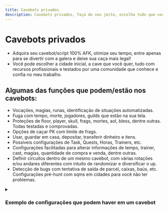 ```yaml
---
title: Cavebots privados
description: Cavebots privados, faça do seu jeito, escolha tudo que você quiser e puder ser feito no ElfBot NG.
---
```

# Cavebots privados
- Adquira seu cavebot/script 100% AFK, otimize seu tempo, entre apenas para se divertir com a galera e deixe sua caça mais legal!
- Você pode escolher a cidade inicial, a cave que você quer, tudo com recursos profissionais e testados por uma comunidade que conhece e confia no meu trabalho.

## Algumas das funções que podem/estão nos cavebots:
- Vocações, magias, runas, identificação de situações automatizadas.
- Fuga com tempo, morte, jogadores, guilds que estão na sua tela.
- Proteções de floor, player, skull, frags, mortes, aol, bless, dentre outras. Todas testadas e comprovadas.
- Opções de caçar PK com limite de frags.
- Usar, guardar em casa, depositar, transferir dinheiro e itens.
- Possíveis configurações de Task, Quests, Horas, Trainers, etc.
- Configurações facilitadas para alterar informações de tempo, trainer, cast, magias, quantidade de compra e venda, dentre outras.
- Definir circuitos dentro de um mesmo cavebot, com várias rotações e/ou andares diferentes com intuito de randomizar e diversificar o up.
- Detecção de bugs com tentativa de saída de parcel, caixas, baús, etc. Configurações pré-hunt com sqms em cidades para você não ter problemas.

<details>
  <summary>
    <h3>Exemplo de configurações que podem haver em um cavebot</h3>
  </summary>
  ````js
================================= CONFIGURAÇÕES ========================================
set $Vocacao 'Auto' // Caso necessário mude para: Sorcerer, Druid, Paladin ou Knight.
set $Magia_Area 'Sim' // Usar magia em área?
set $Protecao_Andares 'Sim' // Confere andares para usar magias em área.
set $Monstros_MagiaArea '2' // Usar magias em área partir de quantos montros?
set $Cacar_Sozinho 'Nao' // Caçar apenas se não tiver outros players na tela?
set $Cacar_Se_UE 'Nao' // Vai caçar apenas se puder dar magia em área.
set $MonstrosLigar_Target '1' // Ligar o target com quantos monstros?
set $MonstrosDesLigar_Target '0' // Desligar o target com quantos monstros?
set $SegundosLigar_Target '2' // Quantos segundos depois ligar o target após desligar?
set $Magia_Treinando 'Sim' // Se vai usar magia quando for para o treinador.
set $ManaSafe 'Nao' // Em pontos específicos da hunt ele vai encher a mana até 70%.

================================== CONFIG. PK
set $Esperar_SairPK 'Sim' // Se não, ele continua caçando sem magia em área.
set $Limite_PK '10' // Limite de vezes que pode pegar pk.
set $Limite_PKDesligar 'Nao' // Se não, ele continua caçando sem magia em área.
set $CacarPK 'Nao' // Usa magia de area com jogadores na tela. (Caçar dando pk.)
set $Limite_Frags '1' // Limite de frags se for caçar PK. (Apenas se for caçar pk.)

================================= CONFIG. MORTES
set $Limite_Mortes '2' // Limite de vezes que pode morrer e voltar a caçar.
set $Tempo_Morte '25' // Tempo em minutos para voltar a caçar se morrer.

=========================== CONFIG. STAMINA & TREINER
set $Stamina_Treiner '14' // Quantas horas de stamina ir para o treiner regenerar?
set $Stamina_SairTreiner '42' // Quantas horas de stamina voltar a caçar?
set $Stamina_Room 'Nao' // Se vai para a !staminaroom, necessário ter ticket ativado.
set $Treinar_ML 'Nao' // Se vai treinar ml quando for recuperar a stamina.

================================= CONFIG. ANTI-DROP
set $Usar_Aol 'Sim' // Usar o comando !aol se estiver sem amuleto?
set $Usar_Bless 'Sim' // Usar o comando !bless?

================================ CONFIG. ROTAS & LOOT
set $Rota '0' // Escolha uma rota de 1 a 2 ou deixe 0 para aleatório.
set $Vender_Loot 'Sim' // Vai vender loot?
set $SairCom_CAP 'Nao' // Sair com cap determinado?
set $CAP_Sair '200' // Com quanto de cap sair para vender o loot?

=============================== OUTRAS CONFIGURAÇÕES
set $Ligar_Cast 'Nao' // Vai ligar cast?
set $Cast_Senha 'SENHADOCAST' // Se não quiser senha deixe em branco.
set $E_Ring 'Nao' // Se vai usar energy ring.
set $HPEnergy '80' | set $HPEnergy_Tirar '95' // Quanto de HP para colocar e retirar o Energy Ring.
set $ERing '0' // Coloque o ID do seu ring para alternar com o energy ring, caso não tenha, deixe 0.
set $Depositar_MightRing 'Nao' // Se vai depositar might ring no depot.
set $Depositar_SSA 'Nao' // Se vai depositar SSA no depot.

================================= CONFIG. MAGES
set $ED_Magia 'Exevo Gran Mas Frigo' // Escolha que magia em área usar de Druid.
set $MS_Magia 'Exevo Gran Mas Vis' // Escolha que magia em área usar de Sorcerer.
set $Great_Mana_Comprar '500'
set $Great_Mana_Sair '300'
set $SD_Comprar '500' // Deixe em 0 para substituir por magia.
set $SD_Sair '300' // Deixe em 0 para substituir por magia.

================================= CONFIG. PALADIN
set $Great_Spirit_Comprar '500'
set $Great_Spirit_Sair '200'
set $Strong_Mana_Comprar '0'
set $Strong_Mana_Sair '0'

================================== CONFIG. KNIGHT
set $Ultimate_Health_Comprar '300'
set $Ultimate_Health_Sair '150'
set $Great_Health_Comprar '0'
set $Great_Health_Sair '0'
set $Mana_Potion_Comprar '500'
set $Mana_Potion_Sair '150'
set $Usar_Utito 'Nao' // Usar utito tempo?
set $Skill_Utito '150' // Coloque seu skill com utito. Só precisa alterar quando seu skill normal for igual ou maior.
set $Atk_Item 'Sword' // Coloque seu item de ataque para funcionar o Utito. Axe, Sword ou Club.

````
</details>

- Nos scripts privados você tem a liberdade de poder adicionar o que quiser que puder ser feito dentro do ElfBot.
- O valor do script pode variar conforme o tipo e a complexidade do script desejado.

## Ficou interessado? Entre em contato:
<a href="/contatos" className="button button--primary button--lg button--block">
  Fale comigo
</a>